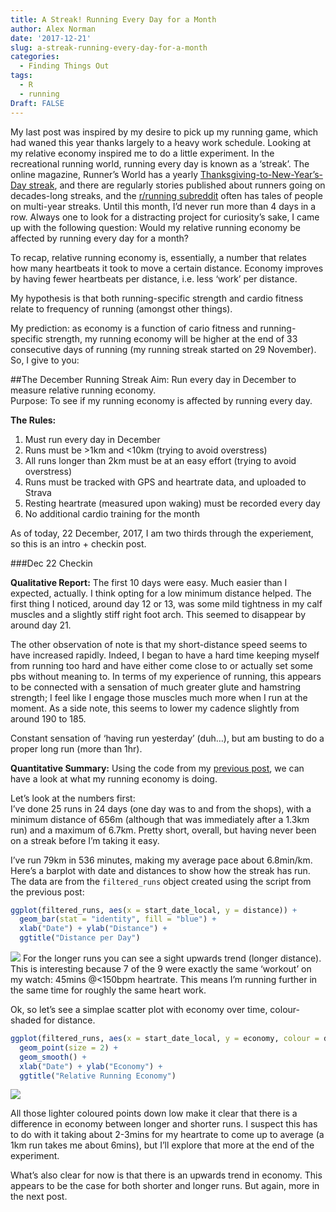 ```yaml
---
title: A Streak! Running Every Day for a Month
author: Alex Norman
date: '2017-12-21'
slug: a-streak-running-every-day-for-a-month
categories:
  - Finding Things Out
tags:
  - R
  - running
Draft: FALSE
---
```

My last post was inspired by my desire to pick up my running game, which had waned this year thanks largely to a heavy work schedule. Looking at my relative economy inspired me to do a little experiment. In the recreational running world, running every day is known as a 'streak'. The online magazine, Runner's World has a yearly [Thanksgiving-to-New-Year's-Day streak](https://www.runnersworld.com/rwrunstreak), and there are regularly stories published about runners going on decades-long streaks, and the [r/running subreddit](https://www.reddit.com/r/running/) often has tales of people on multi-year streaks. Until this month, I'd never run more than 4 days in a row. Always one to look for a distracting project for curiosity's sake, I came up with the following question: Would my relative running economy be affected by running every day for a month?

To recap, relative running economy is, essentially, a number that relates how many heartbeats it took to move a certain distance. Economy improves by having fewer heartbeats per distance, i.e. less 'work' per distance.

My hypothesis is that both running-specific strength and cardio fitness relate to frequency of running (amongst other things). 

My prediction: as economy is a function of cario fitness and running-specific strength, my running economy will be higher at the end of 33 consecutive days of running (my running streak started on 29 November). So, I give to you:

##The December Running Streak
Aim: Run every day in December to measure relative running economy.  
Purpose: To see if my running economy is affected by running every day.

**The Rules:**    

1. Must run every day in December
1. Runs must be >1km and <10km (trying to avoid overstress)
1. All runs longer than 2km must be at an easy effort (trying to avoid overstress) 
1. Runs must be tracked with GPS and heartrate data, and uploaded to Strava
1. Resting heartrate (measured upon waking) must be recorded every day
1. No additional cardio training for the month

As of today, 22 December, 2017, I am two thirds through the experiement, so this is an intro + checkin post.

###Dec 22 Checkin

**Qualitative Report:** The first 10 days were easy. Much easier than I expected, actually. I think opting for a low minimum distance helped. The first thing I noticed, around day 12 or 13, was some mild tightness in my calf muscles and a slightly stiff right foot arch. This seemed to disappear by around day 21. 

The other observation of note is that my short-distance speed seems to have increased rapidly. Indeed, I began to have a hard time keeping myself from running too hard and have either come close to or actually set some pbs without meaning to. In terms of my experience of running, this appears to be connected with a sensation of much greater glute and hamstring strength; I feel like I engage those muscles much more when I run at the moment. As a side note, this seems to lower my cadence slightly from around 190 to 185.

Constant sensation of 'having run yesterday' (duh...), but am busting to do a proper long run (more than 1hr).

**Quantitative Summary:** Using the code from my [previous post](https://www.dralexnorman.net/post/running-and-playing-with-r/), we can have a look at what my running economy is doing.

Let's look at the numbers first:  
I've done 25 runs in 24 days (one day was to and from the shops), with a minimum distance of 656m (although that was immediately after a 1.3km run) and a maximum of 6.7km. Pretty short, overall, but having never been on a streak before I'm taking it easy.

I've run 79km in 536 minutes, making my average pace about 6.8min/km.
Here's a barplot with date and distances to show how the streak has run. The data are from the `filtered_runs` object created using the script from the previous post:
``` r
ggplot(filtered_runs, aes(x = start_date_local, y = distance)) + 
  geom_bar(stat = "identity", fill = "blue") +
  xlab("Date") + ylab("Distance") +
  ggtitle("Distance per Day")
```
![](/img/22nd_distance.jpeg)
For the longer runs you can see a sight upwards trend (longer distance). This is interesting because 7 of the 9 were exactly the same 'workout' on my watch: 45mins @<150bpm heartrate. This means I'm running further in the same time for roughly the same heart work. 

Ok, so let's see a simplae scatter plot with economy over time, colour-shaded for distance.
``` r
ggplot(filtered_runs, aes(x = start_date_local, y = economy, colour = distance)) +
  geom_point(size = 2) +
  geom_smooth() +
  xlab("Date") + ylab("Economy") + 
  ggtitle("Relative Running Economy")
```
![](/img/22nd_economy.jpeg)

All those lighter coloured points down low make it clear that there is a difference in economy between longer and shorter runs. I suspect this has to do with it taking about 2-3mins for my heartrate to come up to average (a 1km run takes me about 6mins), but I'll explore that more at the end of the experiment. 

What's also clear for now is that there is an upwards trend in economy. This appears to be the case for both shorter and longer runs. But again, more in the next post.